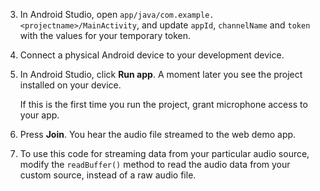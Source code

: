 <PlatformWrapper platform="android">

3.  In Android Studio, open `app/java/com.example.<projectname>/MainActivity`, and update `appId`, `channelName` and `token` with the values for your temporary token.

4.  Connect a physical Android device to your development device.

5.  In Android Studio, click **Run app**. A moment later you see the project installed on your device.

    If this is the first time you run the project, grant microphone access to your app.

6.  Press **Join**. You hear the audio file streamed to the web demo app. 

7.  To use this code for streaming data from your particular audio source, modify the `readBuffer()` method to read the audio data from your custom source, instead of a raw audio file.

</PlatformWrapper>